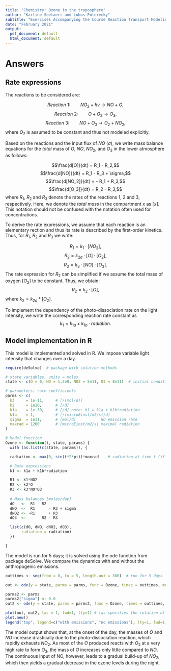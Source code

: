 ```yaml
---
title: 'Chemistry: Ozone in the troposphere'
author: "Karline Soetaert and Lubos Polerecky"
subtitle: "Exercises Accompanying the Course Reaction Transport Modeling in the Hydrosphere"
date: "February 2021"
output:
  pdf_document: default
  html_document: default
---
```

\newpage
# Answers

## Rate expressions

The reactions to be considered are:

$$Reaction~1:\qquad NO_2 + hv \rightarrow NO+O,$$
$$Reaction~2:\qquad O+O_2 \rightarrow O_3,$$
$$Reaction~3:\qquad NO+O_3 \rightarrow O_2 + NO_2,$$
where $O_2$ is assumed to be constant and thus not modeled explicitly. 

Based on the reactions and the input flux of $NO$ ($\sigma$), we write mass balance equations for the *total* mass of $O$, $NO$, $NO_2$, and $O_3$ in the lower atmosphere as follows:

$$\frac{d[O]}{dt}  = R_1 - R_2,$$
$$\frac{d[NO]}{dt}   = R_1 - R_3 + \sigma,$$
$$\frac{d[NO_2]}{dt}  = - R_1 + R_3,$$
$$\frac{d[O_3]}{dt}  = R_2 - R_3,$$
where $R_1$, $R_2$ and $R_3$ denote the rates of the reactions 1, 2 and 3, respectively. Here, we denote the *total mass* in the compartment $x$ as $[x]$. This notation should not be confused with the notation often used for concentrations.

To derive the rate expressions, we assume that each reaction is an elementary rection and thus its rate is described by the first-order kinetics. Thus, for $R_1$, $R_2$ and $R_3$ we write:

$$R_1 = k_1\cdot [NO_2],$$
$$R_2 = k_{2a}\cdot [O]\cdot [O_2],$$
$$R_3 = k_3\cdot [NO]\cdot [O_3].$$
The rate expression for $R_2$ can be simplified if we assume the total mass of oxygen $[O_2]$ to be constant. Thus, we obtain:
$$R_2 = k_2\cdot [O],$$
where $k_2 = k_{2a}*[O_2]$.

To implement the dependency of the photo-dissociation rate on the light intensity, we write the corresponding reaction rate constant  as
$$k_1 = k_{1a}+k_{1b}\cdot radiation.$$
 

## Model implementation in R

This model is implemented and solved in R. We impose variable light intensity that changes over a day.

```r
require(deSolve)  # package with solution methods

# state variables, units = moles
state <- c(O = 0, NO = 1.3e8, NO2 = 5e11, O3 = 8e11)  # initial conditions

# parameters: rate coefficients
parms <- c(
  k3     = 1e-11,     # [/(mol/d)] 
  k2     = 1e10,      # [/d]
  k1a    = 1e-30,     # [/d] note: k1 = k1a + k1b*radiation
  k1b    = 1,         # [/(microEinst/m2/s)/d]
  sigma  = 1e11,      # [mol/d]           NO emission rate
  maxrad = 1200       # [microEinst/m2/s] maximal radiation
)

# Model function
Ozone <- function(t, state, params) {
  with (as.list(c(state, params)), {

  radiation <- max(0, sin(t*2*pi))*maxrad    # radiation at time t (if time in days)

  # Rate expressions
  k1 <- k1a + k1b*radiation

  R1 <- k1*NO2
  R2 <- k2*O
  R3 <- k3*NO*O3
  
  # Mass balances [moles/day]
  dO   <-  R1 - R2
  dNO  <-  R1      - R3 + sigma
  dNO2 <- -R1      + R3
  dO3  <-       R2 - R3

  list(c(dO, dNO, dNO2, dO3), 
       radiation = radiation)
  })

}
```

The model is run for 5 days; it is solved using the ode function from package deSolve. We compare the dynamics with and without the anthropogenic emissions.

```r

outtimes <- seq(from = 0, to = 5, length.out = 300)  # run for 5 days

out <- ode(y = state, parms = parms, func = Ozone, times = outtimes, method = "vode")

parms2 <- parms
parms2["sigma"] <- 0.0
out2 <- ode(y = state, parms = parms2, func = Ozone, times = outtimes, method = "vode")

plot(out, out2, las = 1, lwd=1, lty=1) # las specifies the rotation of axis labels
plot.new()
legend("top", legend=c("with emissions", "no emissions"), lty=1, lwd=1, col=1:2)
```

The model output shows that, at the onset of the day, the masses of $O$ and $NO$ increase drastically due to the photo-dissociation reaction, which rapidly exhausts $NO_2$. As most of the $O$ produced reacts with $O_2$ at a very high rate to form $O_3$, the mass of $O$ increases only little compared to $NO$. The continuous input of NO, however, leads to a gradual build-up of $NO_2$, which then yields a gradual decrease in the ozone levels during the night. 

